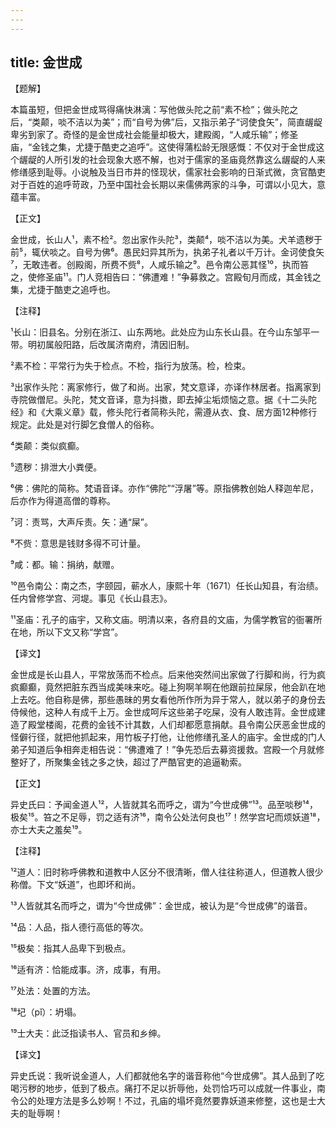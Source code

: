 ```yaml
---
---
---
```

title: 金世成
---




【题解】


本篇虽短，但把金世成骂得痛快淋漓：写他做头陀之前“素不检”；做头陀之后，“类颠，啖不洁以为美”；而“自号为佛”后，又指示弟子“诃使食矢”，简直龌龊卑劣到家了。奇怪的是金世成社会能量却极大，建殿阁，“人咸乐输”；修圣庙，“金钱之集，尤捷于酷吏之追呼”。这使得蒲松龄无限感慨：不仅对于金世成这个龌龊的人所引发的社会现象大惑不解，也对于儒家的圣庙竟然靠这么龌龊的人来修缮感到耻辱。小说触及当日市井的怪现状，儒家社会影响的日渐式微，贪官酷吏对于百姓的追呼苛政，乃至中国社会长期以来儒佛两家的斗争，可谓以小见大，意蕴丰富。


【正文】

金世成，长山人¹，素不检²。忽出家作头陀³，类颠⁴，啖不洁以为美。犬羊遗秽于前⁵，辄伏啖之。自号为佛⁶。愚民妇异其所为，执弟子礼者以千万计。金诃使食矢⁷，无敢违者。创殿阁，所费不赀⁸，人咸乐输之⁹。邑令南公恶其怪¹⁰，执而笞之，使修圣庙¹¹。门人竞相告曰：“佛遭难！”争募救之。宫殿旬月而成，其金钱之集，尤捷于酷吏之追呼也。

【注释】


¹长山：旧县名。分别在浙江、山东两地。此处应为山东长山县。在今山东邹平一带。明初属般阳路，后改属济南府，清因旧制。

²素不检：平常行为失于检点。不检，指行为放荡。检，检束。

³出家作头陀：离家修行，做了和尚。出家，梵文意译，亦译作林居者。指离家到寺院做僧尼。头陀，梵文音译，意为抖擞，即去掉尘垢烦恼之意。据《十二头陀经》和《大乘义章》载，修头陀行者简称头陀，需遵从衣、食、居方面12种修行规定。此处是对行脚乞食僧人的俗称。

⁴类颠：类似疯癫。

⁵遗秽：排泄大小粪便。

⁶佛：佛陀的简称。梵语音译。亦作“佛陀”“浮屠”等。原指佛教创始人释迦牟尼，后亦作为得道高僧的尊称。

⁷诃：责骂，大声斥责。矢：通“屎”。

⁸不赀：意思是钱财多得不可计量。

⁹咸：都。输：捐纳，献赠。

¹⁰邑令南公：南之杰，字颐园，蕲水人，康熙十年（1671）任长山知县，有治绩。任内曾修学宫、河堤。事见《长山县志》。

¹¹圣庙：孔子的庙宇，又称文庙。明清以来，各府县的文庙，为儒学教官的衙署所在地，所以下文又称“学宫”。





【译文】


金世成是长山县人，平常放荡而不检点。后来他突然间出家做了行脚和尚，行为疯疯癫癫，竟然把脏东西当成美味来吃。碰上狗啊羊啊在他跟前拉屎尿，他会趴在地上去吃。他自称是佛，那些愚昧的男女看他所作所为异于常人，就以弟子的身份去侍候他，这种人有成千上万。金世成呵斥这些弟子吃屎，没有人敢违背。金世成建造了殿堂楼阁，花费的金钱不计其数，人们却都愿意捐献。县令南公厌恶金世成的怪僻行径，就把他抓起来，用竹板子打他，让他修缮孔圣人的庙宇。金世成的门人弟子知道后争相奔走相告说：“佛遭难了！”争先恐后去募资援救。宫殿一个月就修整好了，所聚集金钱之多之快，超过了严酷官吏的追逼勒索。


【正文】

异史氏曰：予闻金道人¹²，人皆就其名而呼之，谓为“今世成佛”¹³。品至啖秽¹⁴，极矣¹⁵。笞之不足辱，罚之适有济¹⁶，南令公处法何良也¹⁷！然学宫圮而烦妖道¹⁸，亦士大夫之羞矣¹⁹。

【注释】


¹²道人：旧时称呼佛教和道教中人区分不很清晰，僧人往往称道人，但道教人很少称僧。下文“妖道”，也即坏和尚。

¹³人皆就其名而呼之，谓为“今世成佛”：金世成，被认为是“今世成佛”的谐音。

¹⁴品：人品，指人德行高低的等次。

¹⁵极矣：指其人品卑下到极点。

¹⁶适有济：恰能成事。济，成事，有用。

¹⁷处法：处置的方法。

¹⁸圮（pǐ）：坍塌。

¹⁹士大夫：此泛指读书人、官员和乡绅。





【译文】


异史氏说：我听说金道人，人们都就他名字的谐音称他“今世成佛”。其人品到了吃喝污秽的地步，低到了极点。痛打不足以折辱他，处罚恰巧可以成就一件事业，南令公的处理方法是多么妙啊！不过，孔庙的塌坏竟然要靠妖道来修整，这也是士大夫的耻辱啊！